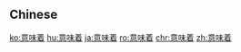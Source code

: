 {{also|意味著}}
==Chinese==
{{zh-see|意味著}}

[[ko:意味着]]
[[hu:意味着]]
[[ja:意味着]]
[[ro:意味着]]
[[chr:意味着]]
[[zh:意味着]]